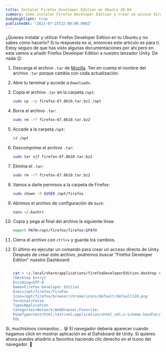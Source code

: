 ```yaml
---
title: Instalar Firefox Developer Edition en Ubuntu 20.04
summary: Cómo instalar Firefox Developer Edition y crear un acceso directo
bodyHighlight: true
publishedAt: "2021-07-15T22:00:00.000Z"
---
```


¿Quieres instalar y utilizar Firefox Developer Edition en tu Ubuntu y no sabes cómo hacerlo?
Si tu respuesta es sí, entonces este artículo es para ti. Estoy seguro de que has visto algunas documentaciones por ahí pero en esta vamos a añadir Firefox Developer Edition a nuestro lanzador Unity. De nada 😉

1. Descarga el archivo `.tar` de [Mozilla](https://www.mozilla.org/en-US/firefox/developer/). Ten en cuenta el nombre del archivo `.tar` porque cambia con cada actualización.
2. Abre tu terminal y accede a `Downloads`.
3. Copia el archivo `.tar` en la carpeta `/opt`:
   ```bash
   sudo cp -rp firefox-67.0b10.tar.bz2 /opt
   ```
4. Borra el archivo `.tar`:
   ```bash
   sudo rm -rf firefox-67.0b10.tar.bz2
   ```
5. Accede a la carpeta `/opt`:
   ```bash
   cd /opt
   ```
6. Descomprime el archivo `.tar`:
   ```bash
   sudo tar xjf firefox-67.0b10.tar.bz2
   ```
7. Elimina el `.tar`:
   ```bash
   sudo rm -rf firefox-67.0b10.tar.bz2
   ```
8. Vamos a darle permisos a la carpeta de Firefox:
   ```bash
   sudo chown -R $USER /opt/firefox
   ```
9. Abrimos el archivo de configuración de `bash`:
   ```bash
   nano ~/.bashrc
   ```
10. Copia y pega al final del archivo la siguiente línea:
    ```bash
    export PATH=/opt/firefox/firefox:$PATH
    ```
11. Cierra el archivo con `ctrl+x` y guarda los cambios.
12. El último es ejecutar un comando para crear un acceso directo de Unity. Después de crear este archivo, podremos buscar "Firefox Developer Edition" nuestro Dashboard:

    ```bash

    cat > ~/.local/share/applications/firefoxDeveloperEdition.desktop <<EOL
    [Desktop Entry]
    Encoding=UTF-8
    Name=Firefox Developer Edition
    Exec=/opt/firefox/firefox
    Icon=/opt/firefox/browser/chrome/icons/default/default128.png
    Terminal=false
    Type=Application
    Categories=Network;WebBrowser;Favorite;
    MimeType=text/html;text/xml;application/xhtml_xml;x-scheme-handler/http;x-scheme-handler/https;x-scheme-handler/ftp; X-Ayatana-Desktop-Shortcuts=NewWindow;NewIncognitos;
    EOL


    ```

Si, muchísimos comandos... 😪
El navegador debería aparecer cuando hagamos click en mostrar aplicación en el Dahsboard de Unity. Si quieres ahora puedes añadirlo a favoritos haciendo clic derecho en el Icono del navegador. 👏
